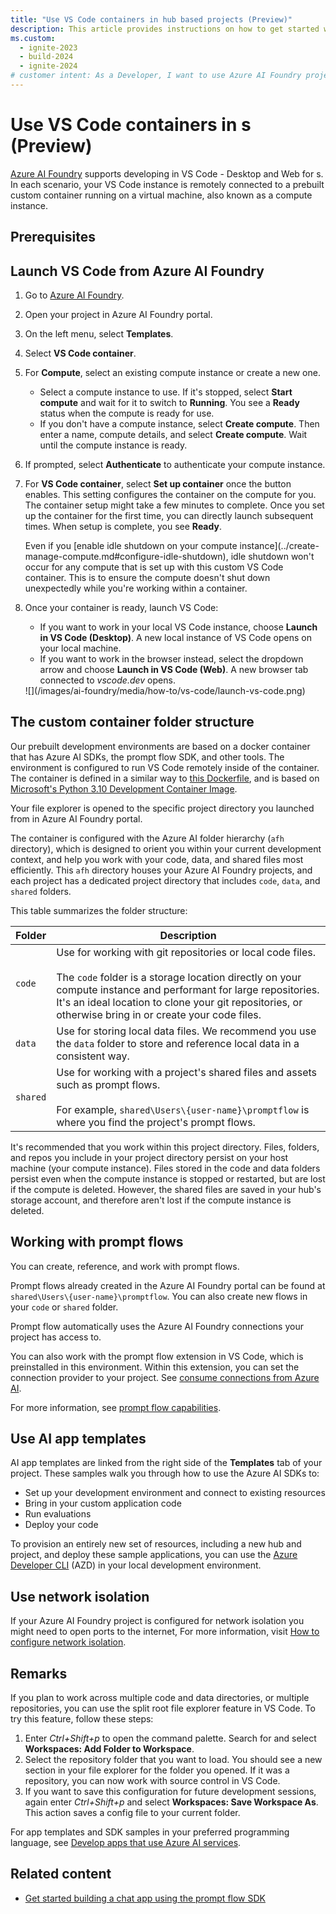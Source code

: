 ```yaml
---
title: "Use VS Code containers in hub based projects (Preview)"
description: This article provides instructions on how to get started with Azure AI Foundry projects in VS Code containers.
ms.custom:
  - ignite-2023
  - build-2024
  - ignite-2024
# customer intent: As a Developer, I want to use Azure AI Foundry projects in VS Code containers.
---
```



# Use VS Code containers in <HubProjectName />s (Preview)


<FeaturePreview />

[Azure AI Foundry](https://ai.azure.com/?cid=learnDocs) supports developing in VS Code - Desktop and Web for <HubProjectName />s. In each scenario, your VS Code instance is remotely connected to a prebuilt custom container running on a virtual machine, also known as a compute instance.

## Prerequisites


<HubOnlyPrereq />

## Launch VS Code from Azure AI Foundry


<TipLeftPane />

1. Go to [Azure AI Foundry](https://ai.azure.com/?cid=learnDocs).
1. Open your project in Azure AI Foundry portal.
1. On the left menu, select **Templates**.
1. Select **VS Code container**.
1. For **Compute**, select an existing compute instance or create a new one.
    * Select a compute instance to use. If it's stopped, select **Start compute** and wait for it to switch to **Running**. You see a **Ready** status when the compute is ready for use.
    * If you don't have a compute instance, select **Create compute**. Then enter a name, compute details, and select **Create compute**. Wait until the compute instance is ready.
1. If prompted, select **Authenticate** to authenticate your compute instance.
1. For **VS Code container**, select **Set up container** once the button enables. This setting configures the container on the compute for you. The container setup might take a few minutes to complete. Once you set up the container for the first time, you can directly launch subsequent times. When setup is complete, you see **Ready**.

    <Warning>
    Even if you [enable idle shutdown on your compute instance](../create-manage-compute.md#configure-idle-shutdown), idle shutdown won't occur for any compute that is set up with this custom VS Code container. This is to ensure the compute doesn't shut down unexpectedly while you're working within a container.
    </Warning>

1. Once your container is ready, launch VS Code:

    * If you want to work in your local VS Code instance, choose **Launch in VS Code (Desktop)**. A new local instance of VS Code opens on your local machine.
    * If you want to work in the browser instead, select the dropdown arrow and choose **Launch in VS Code (Web)**. A new browser tab connected to *vscode.dev* opens.

    <Frame>
        ![](/images/ai-foundry/media/how-to/vs-code/launch-vs-code.png)
    </Frame>

## The custom container folder structure

Our prebuilt development environments are based on a docker container that has Azure AI SDKs, the prompt flow SDK, and other tools. The environment is configured to run VS Code remotely inside of the container. The container is defined in a similar way to [this Dockerfile](https://github.com/Azure-Samples/aistudio-python-quickstart-sample/blob/main/.devcontainer/Dockerfile), and is based on [Microsoft's Python 3.10 Development Container Image](https://mcr.microsoft.com/product/devcontainers/python/about).

Your file explorer is opened to the specific project directory you launched from in Azure AI Foundry portal. 

The container is configured with the Azure AI folder hierarchy (`afh` directory), which is designed to orient you within your current development context, and help you work with your code, data, and shared files most efficiently. This `afh` directory houses your Azure AI Foundry projects, and each project has a dedicated project directory that includes `code`, `data`, and `shared` folders. 

This table summarizes the folder structure:

| Folder | Description |
| --- | --- |
| `code` | Use for working with git repositories or local code files.<br/><br/>The `code` folder is a storage location directly on your compute instance and performant for large repositories. It's an ideal location to clone your git repositories, or otherwise bring in or create your code files. |
| `data` | Use for storing local data files. We recommend you use the `data` folder to store and reference local data in a consistent way.|
| `shared` | Use for working with a project's shared files and assets such as prompt flows.<br/><br/>For example, `shared\Users\{user-name}\promptflow` is where you find the project's prompt flows. |

<Info>
It's recommended that you work within this project directory. Files, folders, and repos you include in your project directory persist on your host machine (your compute instance). Files stored in the code and data folders persist even when the compute instance is stopped or restarted, but are lost if the compute is deleted. However, the shared files are saved in your hub's storage account, and therefore aren't lost if the compute instance is deleted.
</Info>

## Working with prompt flows

You can create, reference, and work with prompt flows.

Prompt flows already created in the Azure AI Foundry portal can be found at `shared\Users\{user-name}\promptflow`. You can also create new flows in your `code` or `shared` folder.

Prompt flow automatically uses the Azure AI Foundry connections your project has access to.

You can also work with the prompt flow extension in VS Code, which is preinstalled in this environment. Within this extension, you can set the connection provider to your project. See [consume connections from Azure AI](https://microsoft.github.io/promptflow/cloud/azureai/consume-connections-from-azure-ai.html).

For more information, see [prompt flow capabilities](https://microsoft.github.io/promptflow/reference/index.html).

## Use AI app templates
 
AI app templates are linked from the right side of the **Templates** tab of your project. These samples walk you through how to use the Azure AI SDKs to:

* Set up your development environment and connect to existing resources
* Bring in your custom application code
* Run evaluations
* Deploy your code

To provision an entirely new set of resources, including a new hub and project, and deploy these sample applications, you can use the [Azure Developer CLI](/azure/developer/azure-developer-cli/) (AZD) in your local development environment. 

## Use network isolation

If your Azure AI Foundry project is configured for network isolation you might need to open ports to the internet, For more information, visit [How to configure network isolation](../configure-managed-network.md#scenario-use-visual-studio-code).

## Remarks

If you plan to work across multiple code and data directories, or multiple repositories, you can use the split root file explorer feature in VS Code. To try this feature, follow these steps:

1. Enter *Ctrl+Shift+p* to open the command palette. Search for and select **Workspaces: Add Folder to Workspace**.
1. Select the repository folder that you want to load. You should see a new section in your file explorer for the folder you opened. If it was a repository, you can now work with source control in VS Code.
1. If you want to save this configuration for future development sessions, again enter *Ctrl+Shift+p* and select **Workspaces: Save Workspace As**. This action saves a config file to your current folder.

For app templates and SDK samples in your preferred programming language, see [Develop apps that use Azure AI services](/azure/developer/intro/azure-ai-for-developers).

## Related content

- [Get started building a chat app using the prompt flow SDK](../../quickstarts/get-started-code)
